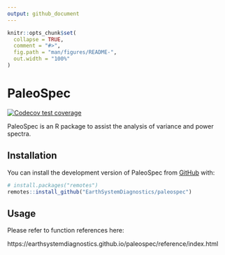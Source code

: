 ```yaml
---
output: github_document
---
```


<!-- README.md is generated from README.Rmd. Please edit that file -->

```r
knitr::opts_chunk$set(
  collapse = TRUE,
  comment = "#>",
  fig.path = "man/figures/README-",
  out.width = "100%"
)
```

# PaleoSpec

<!-- badges: start -->
[![Codecov test coverage](https://codecov.io/gh/EarthSystemDiagnostics/paleospec/branch/master/graph/badge.svg)](https://app.codecov.io/gh/EarthSystemDiagnostics/paleospec?branch=master)
<!-- badges: end -->

PaleoSpec is an R package to assist the analysis of variance and power spectra.


## Installation

You can install the development version of PaleoSpec from [GitHub](https://github.com/) with:

``` r
# install.packages("remotes")
remotes::install_github("EarthSystemDiagnostics/paleospec")
```

## Usage


Please refer to function references here:

https://earthsystemdiagnostics.github.io/paleospec/reference/index.html
